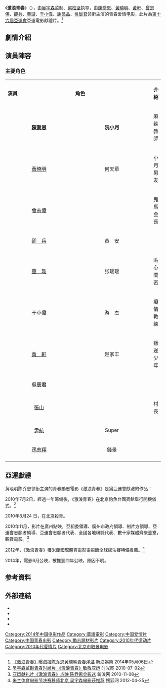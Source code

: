 {{Infobox Film
|片名         = 激浪青春
|電影原名     = ''{{lang|en|Breaking The Waves}}''
|圖像         = 激浪青春定檔海報.jpg
|圖像說明     = 激浪青春定檔海報<ref>[http://ent.sina.com.cn/m/c/2014-05-13/22034140970.shtml 《激浪青春》定档 陈乔恩黄晓明深情对望] 新浪娛樂 2014年05月13日</ref>
|alt          = 
|image_size   = 
|導演         = [[梁柏堅|梁柏堅]]
|制片         = [[張家振|張家振]]、[[趙海城|趙海城]]、[[何漢|何漢]]
|監製         = [[吳宇森|吳宇森]]
|主演         = [[陳喬恩|陳喬恩]]、[[黃曉明|黃曉明]]、[[黄轩|黃　軒]]、[[曾志伟|曾志伟]]<br/>[[邵兵|卲　兵]]、[[董璇|董　璇]]、[[于小偉|于小偉]]、[[謝晶晶|謝晶晶]]<br/>[[吳辰君|吳辰君]]
|統籌         = [[夏衛國|夏衛國]]
|故事         = 
|編劇         = [[鍾繼昌|鍾繼昌]]
|摄影         = [[陳楚強|陳楚強]]
|美術         = [[張英華|張英華]]
|錄音         = [[朱曉佳|朱曉佳]]
|配乐         = [[趙增影|趙增影]]、[[張人杰|張人杰]] 
|主题曲      = 
|片头曲      = 
|片尾曲      = 《她說》／[[林俊傑|林俊傑]]<ref>[http://ent.qq.com/a/20140526/042206.htm 《激浪青春》发粉丝福利版MV 林俊杰深情献唱] 騰訊娛樂 2014年05月26日</ref>
|剪辑        = 
|产地         = {{flag|CHN}}
|語言         = [[現代標準漢語|現代標準漢語]]
|上映日期     = {{flagicon|China}}{{film date|2014|06|06}}<ref>[http://ent.sina.com.cn/m/c/2014-04-16/10364127703.shtml 吴宇森《激浪青春》曝先导海报 定档6月] 新浪娛樂 2014年04月16日</ref>
|片长         = 90分钟
|制片商       = 一壹國際影視文化傳媒（北京）有限公司<br/>獅子山製作有限公司<br/>[[中國電影集團公司|中國電影集團公司]]
|發行商       = 北京航美影视文化有限公司<br/>一壹國際影視文化傳媒（北京）有限公司
|港澳片名     =  
|新马片名     = 
|台湾片名     = 
|预算         = 
|票房         = 中國大陸：232万元（人民幣）<br/>截止至2014年6月8日
|imdb_id      = 
}}
《'''激浪青春'''》（{{lang-en|'''Breaking The Waves'''}}），由[[吴宇森|吴宇森]]监制、[[梁柏坚|梁柏坚]]执导，由[[陳喬恩|陳喬恩]]、[[黃曉明|黃曉明]]、[[黃軒|黃軒]]、[[曾志伟|曾志伟]]、[[卲兵|卲兵]]、[[董璇|董璇]]、[[于小偉|于小偉]]、[[謝晶晶|謝晶晶]]、[[吳辰君|吳辰君]]领衔主演的青春爱情电影，此片為[[第十六屆亞運會|第十六屆亞運會]]亞運電影獻禮片。<ref>[http://ent.sina.com.cn/m/c/2014-05-06/10174137034.shtml?bsh_bid=400782461 《激浪青春》曝海报陈乔恩黄晓明青春洋溢] {{Wayback|url=http://ent.sina.com.cn/m/c/2014-05-06/10174137034.shtml?bsh_bid=400782461 |date=20140514172500 }} 新浪娛樂 2014年05月06日</ref>

== 劇情介紹 ==

== 演員陣容 ==
=== 主要角色 ===
{|class="wikitable" width="65%"
|- style="background:cornflowerblue; color:snow" align=center 
|width="7%"|'''演員''' || width="8%"|'''角色''' || width="46%"|'''介紹'''
|-
|<center>'''[[陳喬恩|陳喬恩]]'''||<center>'''阮小月'''||麻辣教師
|-
|<center>[[黃曉明|黃曉明]]||<center>何天華||小月男友
|-
|<center>[[曾志偉|曾志偉]]||<center>||鬼馬会長
|-
|<center>[[邵兵|卲　兵]]||<center>黄　安||
|-
|<center>[[董璇|董　璇]]||<center>张瑶瑶||貼心閨密
|-
|<center>[[于小偉|于小偉]]||<center>游　杰||癡情教練
|-
|<center>[[黄轩|黃　軒]]||<center>赵家丰||叛逆少年
|-
|<center>[[吳辰君|吳辰君]]||<center>||
|-
|<center>[[張山|張山]]||<center>||村長
|-
|<center>[[尹航|尹航]]||<center>Super||
|-
|<center>[[孫志翔|孫志翔]]||<center>錢景||
|-
|}

== 亞運獻禮 ==
黄晓明陈乔恩领衔主演的青春勵志電影《激浪青春》是爲亞運會獻禮的作品：

2010年7月2日，經過一年籌備後，《激浪青春》在北京釣魚台國賓館舉行開機儀式。<ref>[http://news.mtime.com/2010/07/02/1435691.html 吴宇森监制青春时尚片 《激浪青春》致敬亚运] {{Wayback|url=http://news.mtime.com/2010/07/02/1435691.html |date=20140814104924 }} 时光网 2010-07-02</ref>

2010年8月24 日，在北京殺青。

2010年11月，影片在廣州點映，亞組委領導、廣州市政府領導、制片方領導、亞運會志願者領導、亞運會志願者代表、全國各地粉絲代表、數十家媒體齊聚壹堂，觀賞電影。<ref>[http://ent.sina.com.cn/m/c/2010-11-08/23553139851.shtml 亚运献礼片《激浪青春》点映 陈乔恩会影迷] {{Wayback|url=http://ent.sina.com.cn/m/c/2010-11-08/23553139851.shtml |date=20140814100853 }} 新浪网 2010-11-08</ref>

2012年，《激浪青春》獲米蘭國際體育電影電視節全球總決賽特備推薦。<ref>[http://sports.sohu.com/20120425/n341613164.shtml 米兰体育电影节决赛移师北京 吴宇森电影获推荐] {{Wayback|url=http://sports.sohu.com/20120425/n341613164.shtml |date=20140814110935 }} 搜狐网 2012-04-25</ref>

2014年，電影6月公映，被推遲四年公映，原因不明。

== 参考資料 ==
{{reflist}}

== 外部連結 ==
* {{sinaweibo|1775028185|激浪青春}}
* {{douban}}
* {{hkmdb title|14519}}
* {{imdb title|8690024}}

{{DEFAULTSORT:JI}}
[[Category:2014年中国电影作品|Category:2014年中国电影作品]]
[[Category:華語電影|Category:華語電影]]
[[Category:中国爱情片|Category:中国爱情片]]
[[Category:中国青春电影|Category:中国青春电影]]
[[Category:勵志題材影片|Category:勵志題材影片]]
[[Category:2010年代运动片|Category:2010年代运动片]]
[[Category:2010年代愛情片|Category:2010年代愛情片]]
[[Category:北京市取景电影|Category:北京市取景电影]]